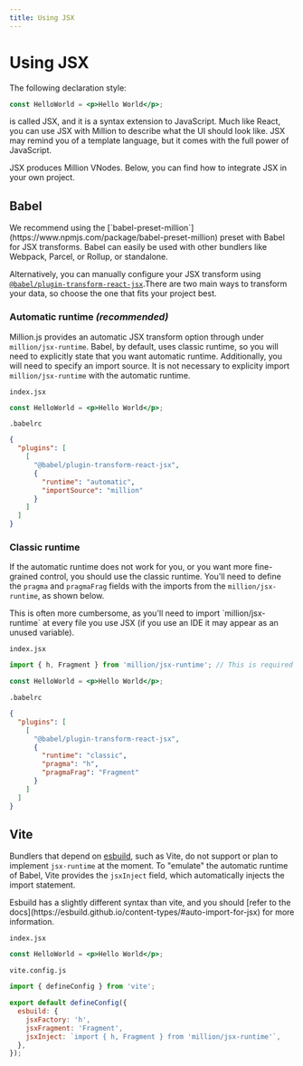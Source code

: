 ```yaml
---
title: Using JSX
---
```



# Using JSX

The following declaration style:

```jsx
const HelloWorld = <p>Hello World</p>;
```

is called JSX, and it is a syntax extension to JavaScript. Much like React, you can use JSX with Million to describe what the UI should look like. JSX may remind you of a template language, but it comes with the full power of JavaScript.

JSX produces Million VNodes. Below, you can find how to integrate JSX in your own project.

## Babel

<Callout emoji="ℹ️">
  We recommend using the
  [`babel-preset-million`](https://www.npmjs.com/package/babel-preset-million)
  preset with Babel for JSX transforms. Babel can easily be used with other
  bundlers like Webpack, Parcel, or Rollup, or standalone.
</Callout>

Alternatively, you can manually configure your JSX transform using [`@babel/plugin-transform-react-jsx`](https://babeljs.io/docs/en/babel-plugin-transform-react-jsx/).There are two main ways to transform your data, so choose the one that fits your project best.

### Automatic runtime _(recommended)_

Million.js provides an automatic JSX transform option through under `million/jsx-runtime`. Babel, by default, uses classic runtime, so you will need to explicitly state that you want automatic runtime. Additionally, you will need to specify an import source. It is not necessary to explicity import `million/jsx-runtime` with the automatic runtime.

`index.jsx`

```jsx
const HelloWorld = <p>Hello World</p>;
```

`.babelrc`

```json
{
  "plugins": [
    [
      "@babel/plugin-transform-react-jsx",
      {
        "runtime": "automatic",
        "importSource": "million"
      }
    ]
  ]
}
```

### Classic runtime

If the automatic runtime does not work for you, or you want more fine-grained control, you should use the classic runtime. You'll need to define the `pragma` and `pragmaFrag` fields with the imports from the `million/jsx-runtime`, as shown below.

<Callout type="warning" emoji="⚠️">
  This is often more cumbersome, as you'll need to import `million/jsx-runtime`
  at every file you use JSX (if you use an IDE it may appear as an unused
  variable).
</Callout>

`index.jsx`

```jsx
import { h, Fragment } from 'million/jsx-runtime'; // This is required

const HelloWorld = <p>Hello World</p>;
```

`.babelrc`

```json
{
  "plugins": [
    [
      "@babel/plugin-transform-react-jsx",
      {
        "runtime": "classic",
        "pragma": "h",
        "pragmaFrag": "Fragment"
      }
    ]
  ]
}
```

## Vite

Bundlers that depend on [esbuild](https://esbuild.github.io), such as Vite, do not support or plan to implement `jsx-runtime` at the moment. To "emulate" the automatic runtime of Babel, Vite provides the `jsxInject` field, which automatically injects the import statement.

<Callout type="warning" emoji="⚠️">
  Esbuild has a slightly different syntax than vite, and you should [refer to
  the docs](https://esbuild.github.io/content-types/#auto-import-for-jsx) for
  more information.
</Callout>

`index.jsx`

```jsx
const HelloWorld = <p>Hello World</p>;
```

`vite.config.js`

```js
import { defineConfig } from 'vite';

export default defineConfig({
  esbuild: {
    jsxFactory: 'h',
    jsxFragment: 'Fragment',
    jsxInject: `import { h, Fragment } from 'million/jsx-runtime'`,
  },
});
```
